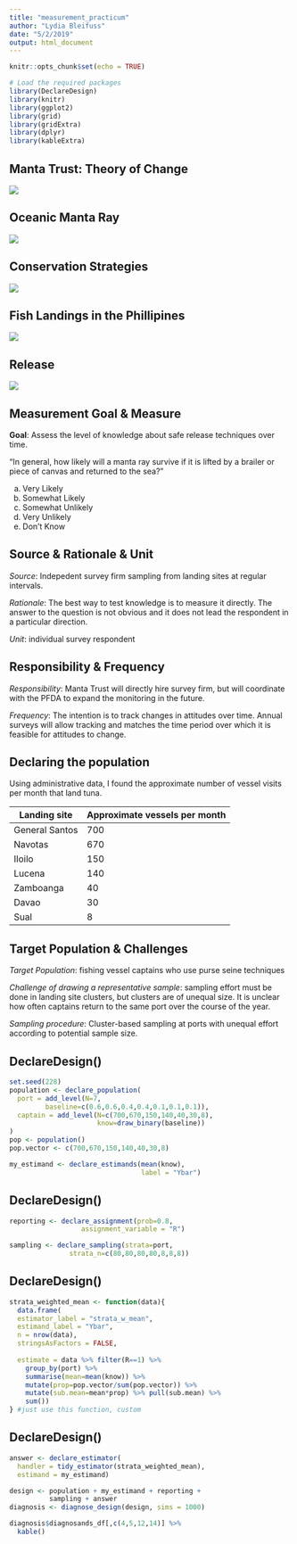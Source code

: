 ```yaml
---
title: "measurement_practicum"
author: "Lydia Bleifuss"
date: "5/2/2019"
output: html_document
---
```


```r
knitr::opts_chunk$set(echo = TRUE)
```

```r
# Load the required packages
library(DeclareDesign)
library(knitr)
library(ggplot2)
library(grid)
library(gridExtra)
library(dplyr)
library(kableExtra)
```

## Manta Trust: Theory of Change

![](figures/mobulid_rays.png)

## Oceanic Manta Ray

![](figures/manta_oceanic.png)

## Conservation Strategies

![](figures/safe_release.png)

## Fish Landings in the Phillipines

![](figures/phillipines_landings.png)

## Release

![](figures/manta_release.png)


## Measurement Goal & Measure

**Goal**: Assess the level of knowledge about safe release techniques over time.

"In general, how likely will a manta ray survive if it is lifted by a brailer or piece of canvas and returned to the sea?"

a. Very Likely
b. Somewhat Likely
c. Somewhat Unlikely
d. Very Unlikely
e. Don't Know


## Source & Rationale & Unit

*Source*: Indepedent survey firm sampling from landing sites at regular intervals.

*Rationale*: The best way to test knowledge is to measure it directly. The answer to the question is not obvious and it does not lead the respondent in a particular direction.

*Unit*: individual survey respondent


## Responsibility & Frequency

*Responsibility*: Manta Trust will directly hire survey firm, but will coordinate with the PFDA to expand the monitoring in the future.

*Frequency*: The intention is to track changes in attitudes over time. Annual surveys will allow tracking and matches the time period over which it is feasible for attitudes to change.


## Declaring the population

Using administrative data, I found the approximate number of vessel visits per month that land tuna.

Landing site       Approximate vessels per month
-----------        -----------------------------
General Santos      700
Navotas             670
Iloilo              150
Lucena              140
Zamboanga           40
Davao               30
Sual                8


## Target Population & Challenges

*Target Population*: fishing vessel captains who use purse seine techniques

*Challenge of drawing a representative sample*: sampling effort must be done in landing site clusters, but clusters are of unequal size. It is unclear how often captains return to the same port over the course of the year.

*Sampling procedure*: Cluster-based sampling at ports with unequal effort according to potential sample size.

## DeclareDesign()

```r
set.seed(228)
population <- declare_population(
  port = add_level(N=7,
         baseline=c(0.6,0.6,0.4,0.4,0.1,0.1,0.1)),
  captain = add_level(N=c(700,670,150,140,40,30,8),
                      know=draw_binary(baseline))
)
pop <- population()
pop.vector <- c(700,670,150,140,40,30,8)

my_estimand <- declare_estimands(mean(know),
                                 label = "Ybar")
```

## DeclareDesign()

```r
reporting <- declare_assignment(prob=0.8,
                  assignment_variable = "R")

sampling <- declare_sampling(strata=port,
               strata_n=c(80,80,80,80,8,8,8))
```

## DeclareDesign()

```r

strata_weighted_mean <- function(data){
  data.frame(  
  estimator_label = "strata_w_mean",
  estimand_label = "Ybar",
  n = nrow(data),
  stringsAsFactors = FALSE,
  
  estimate = data %>% filter(R==1) %>%
    group_by(port) %>% 
    summarise(mean=mean(know)) %>%
    mutate(prop=pop.vector/sum(pop.vector)) %>%
    mutate(sub.mean=mean*prop) %>% pull(sub.mean) %>% 
    sum())
} #just use this function, custom

```

## DeclareDesign()

```r

answer <- declare_estimator(
  handler = tidy_estimator(strata_weighted_mean),
  estimand = my_estimand)

design <- population + my_estimand + reporting +
          sampling + answer
diagnosis <- diagnose_design(design, sims = 1000)

diagnosis$diagnosands_df[,c(4,5,12,14)] %>%
  kable()

```